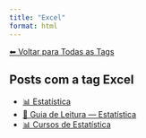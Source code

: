 ```yaml
---
title: "Excel"
format: html
---
```


[⬅ Voltar para Todas as Tags](../tags.qmd)

## Posts com a tag **Excel**

- [📊 Estatística](/posts/estatistica/index.html)
- [📖 Guia de Leitura — Estatística](/posts/estatistica/guia-estatistica.html)
- [📊 Cursos de Estatística](/posts/cursos/estatistica/index.html)
